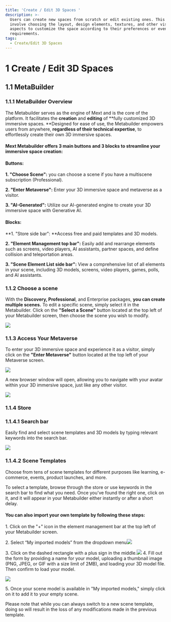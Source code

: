 ```yaml
---
title: 'Create / Edit 3D Spaces '
description: >-
  Users can create new spaces from scratch or edit existing ones. This may
  involve choosing the layout, design elements, textures, and other visual
  aspects to customize the space according to their preferences or event
  requirements.
tags:
  - Create/Edit 3D Spaces
---
```


# **1	Create / Edit 3D Spaces** 

## **1.1	MetaBuilder**

### 1.1.1	MetaBuilder Overview

The Metabuilder serves as the engine of Mext and is the core of the platform. It facilitates the **creation** and **editing** of **fully customized 3D immersive spaces. **Designed for ease of use, the Metabuilder empowers users from anywhere, **regardless of their technical expertise**, to effortlessly create their own 3D immersive spaces.

#### **Mext Metabuilder offers 3 main buttons and 3 blocks to streamline your immersive space creation:**

#### **Buttons:**

**1.	"Choose Scene":** you can choose a scene if you have a multiscene subscription (Professional).

**2.	"Enter Metaverse":** Enter your 3D immersive space and metaverse as a visitor.

**3.	"AI-Generated":** Utilize our AI-generated engine to create your 3D immersive space with Generative AI.

#### **Blocks:**

**1.	"Store side bar": **Access free and paid templates and 3D models.

**2.	"Element Management top bar":** Easily add and rearrange elements such as screens, video players, AI assistants, partner spaces, and define collision and teleportation areas.

**3.	"Scene Element List side bar":** View a comprehensive list of all elements in your scene, including 3D models, screens, video players, games, polls, and AI assistants.

### **1.1.2	Choose a scene**

With the **Discovery, Professional**, and Enterprise packages, **you can create multiple scenes.** To edit a specific scene, simply select it in the Metabuilder. Click on the **"Select a Scene"** button located at the top left of your Metabuilder screen, then choose the scene you wish to modify.

![](/img/Marvaimages/documentationenterscene.jpg)

### 1.1.3	Access Your Metaverse

To enter your 3D immersive space and experience it as a visitor, simply click on the **"Enter Metaverse"** button located at the top left of your Metaverse screen.

![](/img/Marvaimages/documentationenter.jpg)

A new browser window will open, allowing you to navigate with your avatar within your 3D immersive space, just like any other visitor. 

![](/img/Marvaimages/documentationaddatemplate2.jpg)

### 1.1.4	Store 

### 1.1.4.1	Search bar 

Easily find and select scene templates and 3D models by typing relevant keywords into the search bar.

![](/img/Marvaimages/documentationenterscenesearch.jpg)

### 1.1.4.2	Scene Templates 

Choose from tens of scene templates for different purposes like learning, e-commerce, events, product launches, and more. 

To select a template, browse through the store or use keywords in the search bar to find what you need. Once you've found the right one, click on it, and it will appear in your Metabuilder either instantly or after a short delay. 

#### You can also import your own template by following these steps:

1\.	Click on the "+" icon in the element management bar at the top left of your Metabuilder screen.

2\.	Select “My imported models” from the dropdown menu![](/img/Marvaimages/documentationimportedmodels.jpg)

 3\.	Click on the dashed rectangle with a plus sign in the middle.![](/img/Marvaimages/documentationaddatemplate.jpg) 4. Fill out the form by providing a name for your model, uploading a thumbnail image (PNG, JPEG, or GIF with a size limit of 2MB), and loading your 3D model file. Then confirm to load your model.

![](/img/Marvaimages/documentationaddatemplate1.jpg)

5\.	 Once your scene model is available in "My imported models," simply click on it to add it to your empty scene.

 Please note that while you can always switch to a new scene template, doing so will result in the loss of any modifications made in the previous template.
